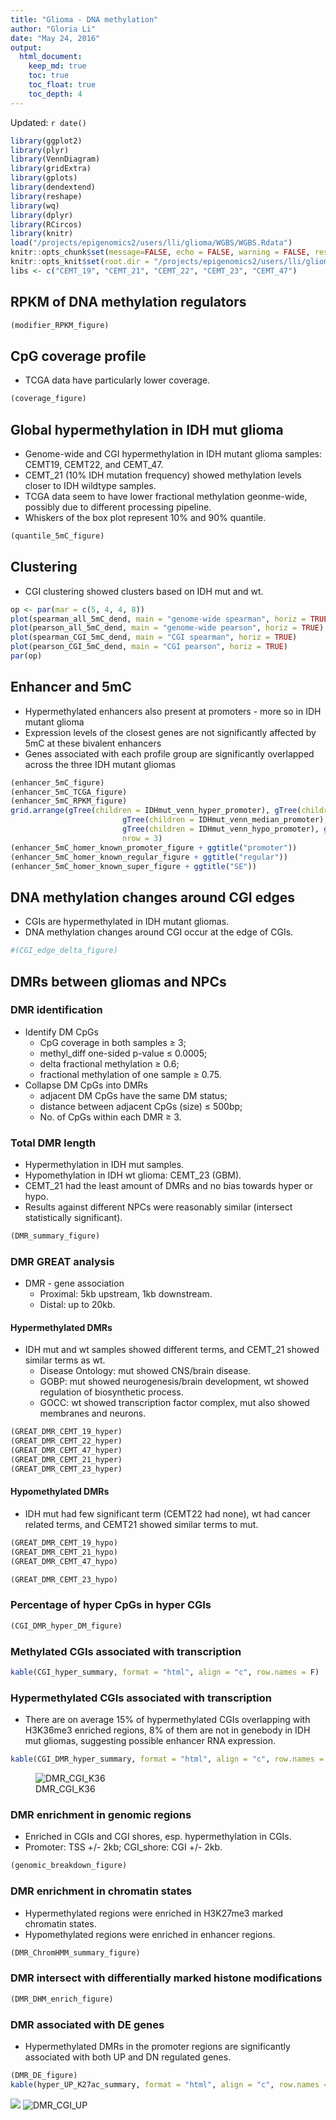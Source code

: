 ```yaml
---
title: "Glioma - DNA methylation"
author: "Gloria Li"
date: "May 24, 2016"
output: 
  html_document:
    keep_md: true
    toc: true
    toc_float: true
    toc_depth: 4
---
```


Updated: `r date()`

```r
library(ggplot2)
library(plyr)
library(VennDiagram)
library(gridExtra)
library(gplots)
library(dendextend)
library(reshape)
library(wq)
library(dplyr)
library(RCircos)
library(knitr)
load("/projects/epigenomics2/users/lli/glioma/WGBS/WGBS.Rdata")
knitr::opts_chunk$set(message=FALSE, echo = FALSE, warning = FALSE, results = FALSE, fig.height = 6, fig.width = 7) 
knitr::opts_knit$set(root.dir = "/projects/epigenomics2/users/lli/glioma/WGBS/DMR/")
libs <- c("CEMT_19", "CEMT_21", "CEMT_22", "CEMT_23", "CEMT_47")
```

## RPKM of DNA methylation regulators

```r
(modifier_RPKM_figure)
```

## CpG coverage profile
* TCGA data have particularly lower coverage.       

```r
(coverage_figure)
```

## Global hypermethylation in IDH mut glioma
* Genome-wide and CGI hypermethylation in IDH mutant glioma samples: CEMT19, CEMT22, and CEMT_47.      
* CEMT_21 (10% IDH mutation frequency) showed methylation levels closer to IDH wildtype samples.    
* TCGA data seem to have lower fractional methylation geonme-wide, possibly due to different processing pipeline.         
* Whiskers of the box plot represent 10% and 90% quantile.     

```r
(quantile_5mC_figure)
```

## Clustering
* CGI clustering showed clusters based on IDH mut and wt.      

```r
op <- par(mar = c(5, 4, 4, 8))
plot(spearman_all_5mC_dend, main = "genome-wide spearman", horiz = TRUE)
plot(pearson_all_5mC_dend, main = "genome-wide pearson", horiz = TRUE)
plot(spearman_CGI_5mC_dend, main = "CGI spearman", horiz = TRUE)
plot(pearson_CGI_5mC_dend, main = "CGI pearson", horiz = TRUE)
par(op)
```

## Enhancer and 5mC
* Hypermethylated enhancers also present at promoters - more so in IDH mutant glioma    
* Expression levels of the closest genes are not significantly affected by 5mC at these bivalent enhancers     
* Genes associated with each profile group are significantly overlapped across the three IDH mutant gliomas        

```r
(enhancer_5mC_figure)
(enhancer_5mC_TCGA_figure)
(enhancer_5mC_RPKM_figure)
grid.arrange(gTree(children = IDHmut_venn_hyper_promoter), gTree(children = IDHmut_venn_hyper_regular), gTree(children = IDHmut_venn_hyper_super), 
						 gTree(children = IDHmut_venn_median_promoter), gTree(children = IDHmut_venn_median_regular), gTree(children = IDHmut_venn_median_super), 
						 gTree(children = IDHmut_venn_hypo_promoter), gTree(children = IDHmut_venn_hypo_regular), gTree(children = IDHmut_venn_hypo_super), 
						 nrow = 3)
(enhancer_5mC_homer_known_promoter_figure + ggtitle("promoter"))
(enhancer_5mC_homer_known_regular_figure + ggtitle("regular"))
(enhancer_5mC_homer_known_super_figure + ggtitle("SE"))
```

## DNA methylation changes around CGI edges
* CGIs are hypermethylated in IDH mutant gliomas.     
* DNA methylation changes around CGI occur at the edge of CGIs.     

```r
#(CGI_edge_delta_figure)
```

## DMRs between gliomas and NPCs  
### DMR identification 
  * Identify DM CpGs     
  	+ CpG coverage in both samples $\ge$ 3;        
    + methyl_diff one-sided p-value $\le$ 0.0005;  
    + delta fractional methylation $\ge$ 0.6;  
    + fractional methylation of one sample $\ge$ 0.75.   
  * Collapse DM CpGs into DMRs     
    + adjacent DM CpGs have the same DM status;    
    + distance between adjacent CpGs (size) $\le$ 500bp;   
    + No. of CpGs within each DMR $\ge$ 3.   
    
### Total DMR length
* Hypermethylation in IDH mut samples.    
* Hypomethylation in IDH wt glioma: CEMT_23 (GBM).     
* CEMT_21 had the least amount of DMRs and no bias towards hyper or hypo.      
* Results against different NPCs were reasonably similar (intersect statistically significant).      

```r
(DMR_summary_figure)
```

### DMR GREAT analysis
* DMR - gene association
	+ Proximal: 5kb upstream, 1kb downstream.     
	+ Distal: up to 20kb.         

#### Hypermethylated DMRs
* IDH mut and wt samples showed different terms, and CEMT_21 showed similar terms as wt.      
	+ Disease Ontology: mut showed CNS/brain disease.     
	+ GOBP: mut showed neurogenesis/brain development, wt showed regulation of biosynthetic process.   
	+ GOCC: wt showed transcription factor complex, mut also showed membranes and neurons.         

```r
(GREAT_DMR_CEMT_19_hyper)
(GREAT_DMR_CEMT_22_hyper)
(GREAT_DMR_CEMT_47_hyper)
(GREAT_DMR_CEMT_21_hyper)
(GREAT_DMR_CEMT_23_hyper)
```

#### Hypomethylated DMRs
* IDH mut had few significant term (CEMT22 had none), wt had cancer related terms, and CEMT21 showed similar terms to mut.   

```r
(GREAT_DMR_CEMT_19_hypo)
(GREAT_DMR_CEMT_21_hypo)
(GREAT_DMR_CEMT_47_hypo)
```
```r
(GREAT_DMR_CEMT_23_hypo)
```

### Percentage of hyper CpGs in hyper CGIs

```r
(CGI_DMR_hyper_DM_figure)
```

### Methylated CGIs associated with transcription   

```r
kable(CGI_hyper_summary, format = "html", align = "c", row.names = F)
```

### Hypermethylated CGIs associated with transcription   
* There are on average 15% of hypermethylated CGIs overlapping with H3K36me3 enriched regions, 8% of them are not in genebody in IDH mut gliomas, suggesting possible enhancer RNA expression.    

```r
kable(CGI_DMR_hyper_summary, format = "html", align = "c", row.names = F)
```

![DMR_CGI_K36](WGBS_files/figure-html/hyperCGI_K36.1.png)        

### DMR enrichment in genomic regions 
* Enriched in CGIs and CGI shores, esp. hypermethylation in CGIs.    
* Promoter: TSS +/- 2kb; CGI_shore: CGI +/- 2kb.      

```r
(genomic_breakdown_figure)
```

### DMR enrichment in chromatin states
* Hypermethylated regions were enriched in H3K27me3 marked chromatin states.       
* Hypomethylated regions were enriched in enhancer regions.    

```r
(DMR_ChromHMM_summary_figure)
```

### DMR intersect with differentially marked histone modifications  

```r
(DMR_DHM_enrich_figure)
```

### DMR associated with DE genes
* Hypermethylated DMRs in the promoter regions are significantly associated with both UP and DN regulated genes.         

```r
(DMR_DE_figure)
kable(hyper_UP_K27ac_summary, format = "html", align = "c", row.names = F)
```

![](WGBS_files/figure-html/hyper_UP_K27ac_homer.png)
![DMR_CGI_UP](WGBS_files/figure-html/HyperCGI_UP1.png)        



